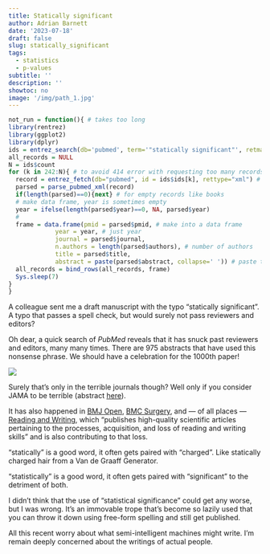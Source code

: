 ```yaml
---
title: Statically significant
author: Adrian Barnett
date: '2023-07-18'
draft: false
slug: statically_significant
tags:
  - statistics
  - p-values
subtitle: ''
description: ''
showtoc: no
image: '/img/path_1.jpg'
---
```


```r
not_run = function(){ # takes too long
library(rentrez)
library(ggplot2)
library(dplyr)
ids = entrez_search(db='pubmed', term='"statically significant"', retmax=1000)
all_records = NULL
N = ids$count
for (k in 242:N){ # to avoid 414 error with requesting too many records
  record = entrez_fetch(db="pubmed", id = ids$ids[k], rettype="xml") # get from pubmed
  parsed = parse_pubmed_xml(record)
  if(length(parsed)==0){next} # for empty records like books
  # make data frame, year is sometimes empty
  year = ifelse(length(parsed$year)==0, NA, parsed$year)
  #
  frame = data.frame(pmid = parsed$pmid, # make into a data frame
             year = year, # just year
             journal = parsed$journal,
             n.authors = length(parsed$authors), # number of authors
             title = parsed$title,
             abstract = paste(parsed$abstract, collapse=' ')) # paste together paragraphs
  all_records = bind_rows(all_records, frame)
  Sys.sleep(7)
}
}
```

A colleague sent me a draft manuscript with the typo "statically significant". A typo that passes a spell check, but would surely not pass reviewers and editors?

Oh dear, a quick search of _PubMed_ reveals that it has snuck past reviewers and editors, many many times. There are 975 abstracts that have used this nonsense phrase. We should have a celebration for the 1000th paper!

![](screencapture-pubmed-ncbi-nlm-nih-gov-2023-07-18-19_15_49.jpg)

Surely that's only in the terrible journals though? Well only if you consider JAMA to be  terrible (abstract [here](https://pubmed.ncbi.nlm.nih.gov/36472594/)).

It has also happened in [BMJ Open](https://pubmed.ncbi.nlm.nih.gov/35725252/), [BMC Surgery](https://pubmed.ncbi.nlm.nih.gov/37173653), and --- of all places --- [Reading and Writing](https://pubmed.ncbi.nlm.nih.gov/35530430), which "publishes high-quality scientific articles pertaining to the processes, acquisition, and loss of reading and writing skills" and is also contributing to that loss.

"statically" is a good word, it often gets paired with "charged". Like statically charged hair from a Van de Graaff Generator.

"statistically" is a good word, it often gets paired with "significant" to the detriment of both. 

I didn't think that the use of "statistical significance" could get any worse, but I was wrong. It's an immovable trope that's become so lazily used that you can throw it down using free-form spelling and still get published. 

All this recent worry about what semi-intelligent machines might write. I'm remain deeply concerned about the writings of actual people. 
